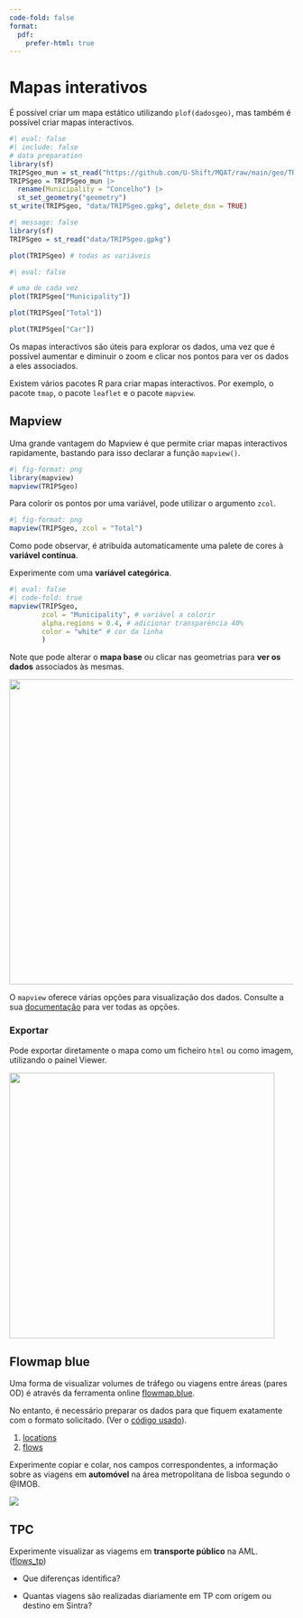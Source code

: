 ```yaml
---
code-fold: false
format:
  pdf:
    prefer-html: true
---
```


# Mapas interativos

É possível criar um mapa estático utilizando `plof(dadosgeo)`, mas também é possível criar mapas interactivos.

```r
#| eval: false
#| include: false
# data preparation
library(sf)
TRIPSgeo_mun = st_read("https://github.com/U-Shift/MQAT/raw/main/geo/TRIPSgeo_mun.gpkg")
TRIPSgeo = TRIPSgeo_mun |> 
  rename(Municipality = "Concelho") |> 
  st_set_geometry("geometry")
st_write(TRIPSgeo, "data/TRIPSgeo.gpkg", delete_dsn = TRUE)
```

```r
#| message: false
library(sf)
TRIPSgeo = st_read("data/TRIPSgeo.gpkg")

plot(TRIPSgeo) # todas as variáveis
```

```r
#| eval: false

# uma de cada vez
plot(TRIPSgeo["Municipality"])

plot(TRIPSgeo["Total"])

plot(TRIPSgeo["Car"])
```

Os mapas interactivos são úteis para explorar os dados, uma vez que é possível aumentar e diminuir o zoom e clicar nos pontos para ver os dados a eles associados.

Existem vários pacotes R para criar mapas interactivos.
Por exemplo, o pacote `tmap`, o pacote `leaflet` e o pacote `mapview`.

## Mapview

Uma grande vantagem do Mapview é que permite criar mapas interactivos rapidamente, bastando para isso declarar a função `mapview()`.

```r
#| fig-format: png
library(mapview)
mapview(TRIPSgeo)
```

Para colorir os pontos por uma variável, pode utilizar o argumento `zcol`.

```r
#| fig-format: png
mapview(TRIPSgeo, zcol = "Total")
```

Como pode observar, é atribuída automaticamente uma palete de cores à **variável contínua**.

Experimente com uma **variável** **categórica**.

```r
#| eval: false
#| code-fold: true
mapview(TRIPSgeo,
        zcol = "Municipality", # variável a colorir
        alpha.regions = 0.4, # adicionar transparência 40%
        color = "white" # cor da linha
        ) 
```

::: {.callout-note appearance="simple"}
Note que pode alterar o **mapa base** ou clicar nas geometrias para **ver os dados** associados às mesmas.
:::

![](images/clipboard-3307189144.png){width="540"}

O `mapview` oferece várias opções para visualização dos dados.
Consulte a sua [documentação](https://r-spatial.github.io/mapview/articles/mapview_02-advanced.html) para ver todas as opções.

### Exportar

Pode exportar diretamente o mapa como um ficheiro `html` ou como imagem, utilizando o painel Viewer.

![](images/clipboard-3542861620.png){width="470"}

## Flowmap blue

Uma forma de visualizar volumes de tráfego ou viagens entre áreas (pares OD) é através da ferramenta online [flowmap.blue](https://www.flowmap.blue/in-browser).

No entanto, é necessário preparar os dados para que fiquem exatamente com o formato solicitado.
(Ver o [código usado](https://github.com/rosamfelix/PGmob360/blob/main/code/flowmap_test.R)).

1.  [locations](https://raw.githubusercontent.com/rosamfelix/PGmob360/refs/heads/main/data/locations.csv)
2.  [flows](https://raw.githubusercontent.com/rosamfelix/PGmob360/refs/heads/main/data/flows_car.csv)

Experimente copiar e colar, nos campos correspondentes, a informação sobre as viagens em **automóvel** na área metropolitana de lisboa segundo o @IMOB.

[![](images/clipboard-267826855.png)](https://www.flowmap.blue/in-browser)

::: callout-tip
## TPC

Experimente visualizar as viagems em **transporte público** na AML.
([flows_tp](https://raw.githubusercontent.com/rosamfelix/PGmob360/refs/heads/main/data/flows_tp.csv))

-   Que diferenças identifica?

-   Quantas viagens são realizadas diariamente em TP com origem ou destino em Sintra?
:::

